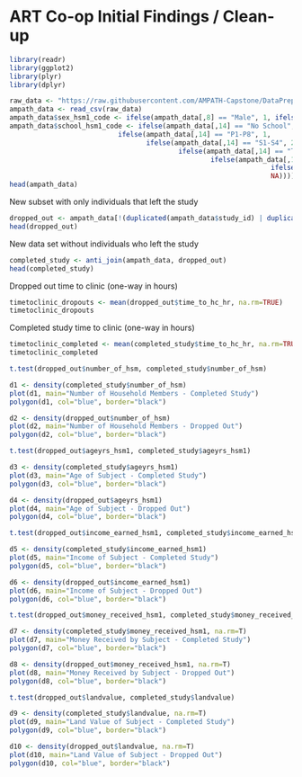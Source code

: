 # ART Co-op Initial Findings / Clean-up

```r
library(readr)
library(ggplot2)
library(plyr)
library(dplyr)

raw_data <- "https://raw.githubusercontent.com/AMPATH-Capstone/DataPrep/master/Original-Data/ARTcoops_SocialEconomic_01102020.csv" 
ampath_data <- read_csv(raw_data)
ampath_data$sex_hsm1_code <- ifelse(ampath_data[,8] == "Male", 1, ifelse(ampath_data[,8] == "Female", 0, NA))
ampath_data$school_hsm1_code <- ifelse(ampath_data[,14] == "No School", 0, 
                           ifelse(ampath_data[,14] == "P1-P8", 1,
                                  ifelse(ampath_data[,14] == "S1-S4", 2,
                                          ifelse(ampath_data[,14] == "Tertiary/Vocational", 3,
                                                  ifelse(ampath_data[,14] == "University", 4, 
                                                                 ifelse(ampath_data[,14] == "Post-graduate", 5, 
                                                                 NA))))))
head(ampath_data)
```

New subset with only individuals that left the study
```r
dropped_out <- ampath_data[!(duplicated(ampath_data$study_id) | duplicated(ampath_data$study_id, fromLast = TRUE)), ] 
head(dropped_out)
```

New data set without individuals who left the study
```r
completed_study <- anti_join(ampath_data, dropped_out)
head(completed_study)
```

Dropped out time to clinic (one-way in hours)
```r
timetoclinic_dropouts <- mean(dropped_out$time_to_hc_hr, na.rm=TRUE)
timetoclinic_dropouts
```

Completed study time to clinic (one-way in hours)
```r
timetoclinic_completed <- mean(completed_study$time_to_hc_hr, na.rm=TRUE)
timetoclinic_completed
```

```r
t.test(dropped_out$number_of_hsm, completed_study$number_of_hsm)
```

```r
d1 <- density(completed_study$number_of_hsm)
plot(d1, main="Number of Household Members - Completed Study")
polygon(d1, col="blue", border="black")

d2 <- density(dropped_out$number_of_hsm)
plot(d2, main="Number of Household Members - Dropped Out")
polygon(d2, col="blue", border="black")
```

```r
t.test(dropped_out$ageyrs_hsm1, completed_study$ageyrs_hsm1)
```

```r
d3 <- density(completed_study$ageyrs_hsm1)
plot(d3, main="Age of Subject - Completed Study")
polygon(d3, col="blue", border="black")

d4 <- density(dropped_out$ageyrs_hsm1)
plot(d4, main="Age of Subject - Dropped Out")
polygon(d4, col="blue", border="black")
```

```r
t.test(dropped_out$income_earned_hsm1, completed_study$income_earned_hsm1)
```

```r
d5 <- density(completed_study$income_earned_hsm1)
plot(d5, main="Income of Subject - Completed Study")
polygon(d5, col="blue", border="black")

d6 <- density(dropped_out$income_earned_hsm1)
plot(d6, main="Income of Subject - Dropped Out")
polygon(d6, col="blue", border="black")
```

```r
t.test(dropped_out$money_received_hsm1, completed_study$money_received_hsm1)
```

```r
d7 <- density(completed_study$money_received_hsm1, na.rm=T)
plot(d7, main="Money Received by Subject - Completed Study")
polygon(d7, col="blue", border="black")

d8 <- density(dropped_out$money_received_hsm1, na.rm=T)
plot(d8, main="Money Received by Subject - Dropped Out")
polygon(d8, col="blue", border="black")
```

```r
t.test(dropped_out$landvalue, completed_study$landvalue)
```

```r
d9 <- density(completed_study$landvalue, na.rm=T)
plot(d9, main="Land Value of Subject - Completed Study")
polygon(d9, col="blue", border="black")

d10 <- density(dropped_out$landvalue, na.rm=T)
plot(d10, main="Land Value of Subject - Dropped Out")
polygon(d10, col="blue", border="black")
```